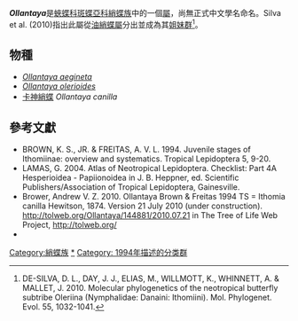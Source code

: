 {{noteTA|G1=Butterfly}}
{{Italic title}}
{{Automatic Taxobox
| taxon = Ollantaya
| authority = Brown et Freitas, 1994
| image = Illustrations of new species of exotic butterflies Ithomia XXVIII.jpg
| image_caption = ''Ollantaya aegineta''
| subdivision_ranks = 物種
| subdivision = 共3種，詳見正文。
| synonyms =
}}

'''''Ollantaya'''''是[[蛺蝶科|蛺蝶科]][[斑蝶亞科|斑蝶亞科]][[綃蝶族|綃蝶族]]中的一個[[屬_(生物)|屬]]，尚無正式中文學名命名。Silva et al. (2010)指出此屬從[[油綃蝶屬|油綃蝶屬]]分出並成為其[[姐妹群|姐妹群]]<ref>DE-SILVA, D. L., DAY, J. J., ELIAS, M., WILLMOTT, K., WHINNETT, A. & MALLET, J. 2010. Molecular phylogenetics of the neotropical butterfly subtribe Oleriina (Nymphalidae: Danaini: Ithomiini). Mol. Phylogenet. Evol. 55, 1032-1041.</ref>。

== 物種 ==
* ''[[Ollantaya_aegineta|Ollantaya aegineta]]''
* ''[[Ollantaya_olerioides|Ollantaya olerioides]]''
* [[卡神綃蝶|卡神綃蝶]] ''Ollantaya canilla''

== 參考文獻 ==
{{reflist}}
* BROWN, K. S., JR. & FREITAS, A. V. L. 1994. Juvenile stages of Ithomiinae: overview and systematics. Tropical Lepidoptera 5, 9-20.
* LAMAS, G. 2004. Atlas of Neotropical Lepidoptera. Checklist: Part 4A Hesperioidea - Papiionoidea in J. B. Heppner, ed. Scientific Publishers/Association of Tropical Lepidoptera, Gainesville.
* Brower, Andrew V. Z. 2010. Ollantaya Brown & Freitas 1994 TS = Ithomia canilla Hewitson, 1874. Version 21 July 2010 (under construction). http://tolweb.org/Ollantaya/144881/2010.07.21{{Wayback|url=http://tolweb.org/Ollantaya/144881/2010.07.21 |date=20160320141743 }} in The Tree of Life Web Project, http://tolweb.org/{{Wayback|url=http://tolweb.org/ |date=20110515100516 }}
* {{Cite book | author = 寿建新 周尧 李宇飞 | title = 世界蝴蝶分類名錄 | location = 中國 | publisher = 陝西科學技術出版社 | date = 2006-04-01 | ISBN = 9787536936768 | language= zh-hans }}

{{Commons category| Ollantaya}}

{{斑蝶亞科}}
{{Taxonbar}}
[[Category:綃蝶族|Category:綃蝶族]]
[[Category:Ollantaya|*]]
[[Category:_1994年描述的分类群|Category: 1994年描述的分类群]]